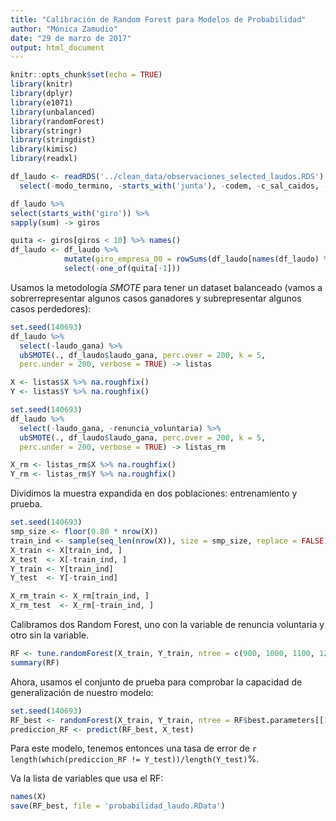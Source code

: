 ```yaml
---
title: "Calibración de Random Forest para Modelos de Probabilidad"
author: "Mónica Zamudio"
date: "29 de marzo de 2017"
output: html_document
---
```


```r
knitr::opts_chunk$set(echo = TRUE)
library(knitr)
library(dplyr)
library(e1071)
library(unbalanced)
library(randomForest)
library(stringr)
library(stringdist)
library(kimisc)
library(readxl)
```

```r
df_laudo <- readRDS('../clean_data/observaciones_selected_laudos.RDS') %>% 
  select(-modo_termino, -starts_with('junta'), -codem, -c_sal_caidos, -sueldo) 

df_laudo %>%
select(starts_with('giro')) %>%
sapply(sum) -> giros

quita <- giros[giros < 10] %>% names()
df_laudo <- df_laudo %>%
            mutate(giro_empresa_00 = rowSums(df_laudo[names(df_laudo) %in% quita])) %>%
            select(-one_of(quita[-1]))
```

Usamos la metodología *SMOTE* para tener un dataset balanceado (vamos a sobrerrepresentar algunos casos ganadores y subrepresentar algunos casos perdedores):

```r
set.seed(140693)
df_laudo %>%
  select(-laudo_gana) %>%
  ubSMOTE(., df_laudo$laudo_gana, perc.over = 200, k = 5, 
  perc.under = 200, verbose = TRUE) -> listas

X <- listas$X %>% na.roughfix()
Y <- listas$Y %>% na.roughfix()

set.seed(140693)
df_laudo %>%
  select(-laudo_gana, -renuncia_voluntaria) %>%
  ubSMOTE(., df_laudo$laudo_gana, perc.over = 200, k = 5, 
  perc.under = 200, verbose = TRUE) -> listas_rm

X_rm <- listas_rm$X %>% na.roughfix()
Y_rm <- listas_rm$Y %>% na.roughfix()
```

Dividimos la muestra expandida en dos poblaciones: entrenamiento y prueba.

```r
set.seed(140693)
smp_size <- floor(0.80 * nrow(X))
train_ind <- sample(seq_len(nrow(X)), size = smp_size, replace = FALSE)
X_train <- X[train_ind, ]
X_test  <- X[-train_ind, ]
Y_train <- Y[train_ind]
Y_test  <- Y[-train_ind]

X_rm_train <- X_rm[train_ind, ]
X_rm_test  <- X_rm[-train_ind, ]
```

Calibramos dos Random Forest, uno con la variable de renuncia voluntaria y otro sin la variable.

```r
RF <- tune.randomForest(X_train, Y_train, ntree = c(900, 1000, 1100, 1200, 1300, 1400, 1500))
summary(RF)
```

Ahora, usamos el conjunto de prueba para comprobar la capacidad de generalización de nuestro modelo:
```r
set.seed(140693)
RF_best <- randomForest(X_train, Y_train, ntree = RF$best.parameters[[1]])
prediccion_RF <- predict(RF_best, X_test)
```

Para este modelo, tenemos entonces una tasa de error de `r length(which(prediccion_RF != Y_test))/length(Y_test)`%.

Va la lista de variables que usa el RF:
```r
names(X)
save(RF_best, file = 'probabilidad_laudo.RData')
```

